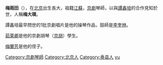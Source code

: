 {{Unreferenced|time=2020-09-28T11:51:24+00:00}}
'''梅雨田'''（{{bd|1869年||1914年|catIdx=M梅}}），在[[北京|北京]]出生長大，祖籍[[江蘇|江蘇]]，[[京劇|京劇]]琴師，以與[[譚鑫培|譚鑫培]]的合作見知於世，人稱'''梅大瑣'''。

譚鑫培最早問世的1批京劇唱片是他的操琴作品，鼓師是[[李奎林|李奎林]]。

[[茹莱卿|茹莱卿]]是他的京劇胡琴（[[京胡|京胡]]）學生。

[[梅蘭芳|梅蘭芳]]是他的侄子。

{{china-bio-stub}}
{{DEFAULTSORT:mei yutian}}
[[Category:京劇琴師|Category:京劇琴師]]
[[Category:北京人|Category:北京人]]
[[Category:泰县人|Category:泰县人]]
[[Category:梅姓|yu]]